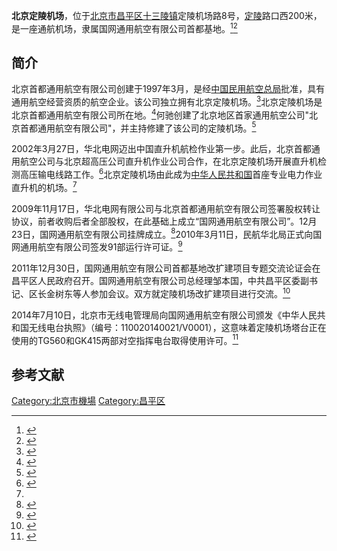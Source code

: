 {{Infobox airport
| name             = 北京定陵机场
| nativename       = {{lang|en|Beijing Dingling Airport}}
| image            = 
| type             = 民用
| opened           = 1998年
| city-served      = [[北京市|北京市]][[昌平区|昌平区]]
| operator         = 国网通用航空有限公司首都基地
| distance_to_city = 38千米
| elevation-m      = 
| IATA             = 
| ICAO             = 
| coordinates      = {{coord|40|17|05.24|N|116|13|58.80|E|region:CN_type:landmark}}
| r1-number        = 
| r1-length-f      = 
| r1-length-m      = 
| r1-surface       = 混凝土
| stat1-header     = 跑道宽度
| stat1-data       = 
| stat2-header     = 空管无线电频率
| stat2-data       = 
}}
'''北京定陵机场'''，位于[[北京市|北京市]][[昌平区|昌平区]][[十三陵镇|十三陵镇]]定陵机场路8号，[[明定陵|定陵]]路口西200米，是一座通航机场，隶属国网通用航空有限公司首都基地。<ref>{{Cite web |url=http://www.caac.gov.cn/H1/W1/200701/t20070118_1210.html |title=北京/定陵机场，中国民用航空局，2007-01-18 |accessdate=2015-04-20 |archive-date=2015-09-23 |archive-url=https://web.archive.org/web/20150923221326/http://www.caac.gov.cn/H1/W1/200701/t20070118_1210.html |dead-url=no }}</ref><ref>{{Cite web |url=http://www.aopa.org.cn/a/8455.html |title=北京密云通航机场正式投入使用，APOA China，2012-12-06 |access-date=2015-04-20 |archive-url=https://web.archive.org/web/20150427142943/http://www.aopa.org.cn/a/8455.html |archive-date=2015-04-27 |dead-url=yes }}</ref>

==简介==
北京首都通用航空有限公司创建于1997年3月，是经[[中国民用航空总局|中国民用航空总局]]批准，具有通用航空经营资质的航空企业。该公司独立拥有北京定陵机场。<ref>{{Cite web |url=http://www.aopa.org.cn/a/ga/general-aviation/3912.html |title=北京首都通用航空有限公司，AOPA China，于2015-04-20查阅 |access-date=2015-04-20 |archive-url=https://web.archive.org/web/20150427111458/http://www.aopa.org.cn/a/ga/general-aviation/3912.html |archive-date=2015-04-27 |dead-url=yes }}</ref>北京定陵机场是北京首都通用航空有限公司所在地。<ref name=mhzy>{{Cite web |url=http://data.carnoc.com/corp/airportflight.jsp?type=airport&code=a05 |title=北京定陵机场，民航资源网，于2015-04-20查阅 |access-date=2015-04-20 |archive-url=https://web.archive.org/web/20150427130233/http://data.carnoc.com/corp/airportflight.jsp?type=airport&code=a05 |archive-date=2015-04-27 |dead-url=yes }}</ref>何驰创建了北京地区首家通用航空公司"北京首都通用航空有限公司"，并主持修建了该公司的定陵机场。<ref>{{Cite web |url=http://news.cyol.com/content/2014-05/14/content_10084128.htm |title=何驰，中青在线，2014-05-14 |accessdate=2015-04-20 |archive-date=2015-04-27 |archive-url=https://web.archive.org/web/20150427111439/http://news.cyol.com/content/2014-05/14/content_10084128.htm |dead-url=no }}</ref>

2002年3月27日，华北电网迈出中国直升机航检作业第一步。此后，北京首都通用航空公司与北京超高压公司直升机作业公司合作，在北京定陵机场开展直升机检测高压输电线路工作。<ref>{{Cite web |url=http://news.sohu.com/20070916/n252173047.shtml |title=坐着直升机去查线——北京定陵机场探访录，搜狐，2007-09-16 |accessdate=2015-04-20 |archive-date=2015-04-27 |archive-url=https://web.archive.org/web/20150427143153/http://news.sohu.com/20070916/n252173047.shtml |dead-url=no }}</ref>北京定陵机场由此成为[[中华人民共和国|中华人民共和国]]首座专业电力作业直升机的机场。<ref name=mhzy/>

2009年11月17日，华北电网有限公司与北京首都通用航空有限公司签署股权转让协议，前者收购后者全部股权，在此基础上成立“国网通用航空有限公司”。12月23日，国网通用航空有限公司挂牌成立。<ref>{{Cite web |url=http://www.sgga.sgcc.com.cn/html/sgtyhk/col1230000033/2013-06/09/20130609152436136420857_1.html |title=2009年，国网通用航空有限公司，2013-06-09 |accessdate=2015-04-20 |archive-date=2015-04-27 |archive-url=https://web.archive.org/web/20150427111448/http://www.sgga.sgcc.com.cn/html/sgtyhk/col1230000033/2013-06/09/20130609152436136420857_1.html |dead-url=no }}</ref>2010年3月11日，民航华北局正式向国网通用航空有限公司签发91部运行许可证。<ref>{{Cite web |url=http://www.sgga.sgcc.com.cn/html/sgtyhk/col1230000033/2013-06/09/20130609152451410899082_1.html |title=2010年，国网通用航空有限公司，2013-06-09 |accessdate=2015-04-20 |archive-date=2015-04-27 |archive-url=https://web.archive.org/web/20150427111301/http://www.sgga.sgcc.com.cn/html/sgtyhk/col1230000033/2013-06/09/20130609152451410899082_1.html |dead-url=no }}</ref>

2011年12月30日，国网通用航空有限公司首都基地改扩建项目专题交流论证会在昌平区人民政府召开。国网通用航空有限公司总经理邹本国，中共昌平区委副书记、区长金树东等人参加会议。双方就定陵机场改扩建项目进行交流。<ref>{{Cite web |url=http://www.sgga.sgcc.com.cn/html/sgtyhk/col1230000033/2013-06/09/20130609152607349335134_1.html |title=2011年，国网通用航空有限公司，2013-06-09 |accessdate=2015-04-20 |archive-date=2015-04-27 |archive-url=https://web.archive.org/web/20150427111532/http://www.sgga.sgcc.com.cn/html/sgtyhk/col1230000033/2013-06/09/20130609152607349335134_1.html |dead-url=no }}</ref>

2014年7月10日，北京市无线电管理局向国网通用航空有限公司颁发《中华人民共和国无线电台执照》（编号：110020140021/V0001），这意味着定陵机场塔台正在使用的TG560和GK415两部对空指挥电台取得使用许可。<ref>{{Cite web |url=http://www.chinasperi.sgcc.com.cn/html/sgtyhk/col1230000042/2014-07/15/20140715102929637708599_1.html |title=定陵机场塔台无线电台取得使用执照，国网通用航空有限公司，2014-07-15 |accessdate=2015-04-20 |archive-date=2015-04-27 |archive-url=https://web.archive.org/web/20150427111112/http://www.chinasperi.sgcc.com.cn/html/sgtyhk/col1230000042/2014-07/15/20140715102929637708599_1.html |dead-url=no }}</ref>

==参考文献==
{{Reflist}}

[[Category:北京市機場|Category:北京市機場]]
[[Category:昌平区|Category:昌平区]]